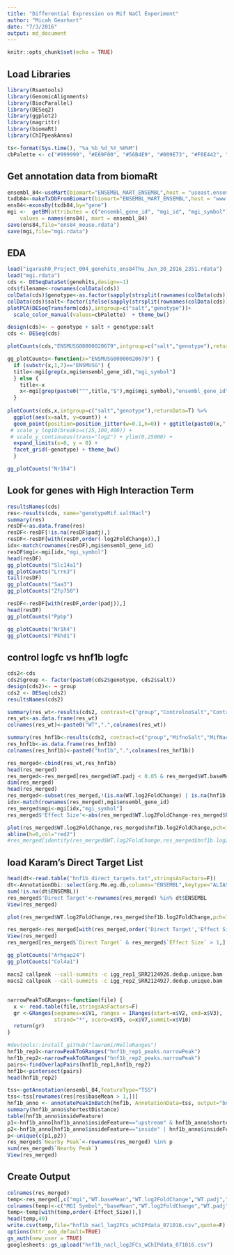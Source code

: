 ```yaml
---
title: "Differential Expression on Mif NaCl Experiment"
author: "Micah Gearhart"
date: "7/3/2016"
output: md_document
---
```


```r
knitr::opts_chunk$set(echo = TRUE)
```

## Load Libraries
```r
library(Rsamtools)
library(GenomicAlignments)
library(BiocParallel)
library(DESeq2)
library(ggplot2)
library(magrittr)
library(biomaRt)
library(ChIPpeakAnno)

ts<-format(Sys.time(), "%a_%b_%d_%Y_%H%M")
cbPalette <- c("#999999", "#E69F00", "#56B4E9", "#009E73", "#F0E442", "#0072B2", "#D55E00", "#CC79A7")
```


## Get annotation data from biomaRt
```r
ensembl_84<-useMart(biomart="ENSEMBL_MART_ENSEMBL",host = "useast.ensembl.org", dataset="mmusculus_gene_ensembl")
txdb84<-makeTxDbFromBiomart(biomart="ENSEMBL_MART_ENSEMBL",host = "www.ensembl.org",dataset="mmusculus_gene_ensembl")
ens84<-exonsBy(txdb84,by="gene")
mgi <-  getBM(attributes = c("ensembl_gene_id", "mgi_id", "mgi_symbol"), filters = "ensembl_gene_id",
    values = names(ens84), mart = ensembl_84)
save(ens84,file="ens84_mouse.rdata")
save(mgi,file="mgi.rdata")
```

## EDA
```r
load("igarash0_Project_004_genehits_ens84Thu_Jun_30_2016_2351.rdata")
load("mgi.rdata")
cds <- DESeqDataSet(genehits,design=~1)
cds$filename<-rownames(colData(cds))
colData(cds)$genotype<-as.factor(sapply(strsplit(rownames(colData(cds)),"-"),function(x){x[1]}))
colData(cds)$salt<-factor(ifelse(sapply(strsplit(rownames(colData(cds)),"-"),function(x){x[2]})=="Nacl","Nacl","noSalt"),levels=c("noSalt","Nacl"))
plotPCA(DESeqTransform(cds),intgroup=c("salt","genotype"))+
  scale_color_manual(values=cbPalette)  + theme_bw()
```

```r
design(cds)<- ~ genotype + salt + genotype:salt
cds <- DESeq(cds)

plotCounts(cds,"ENSMUSG00000020679",intgroup=c("salt","genotype"),returnData=F)
```

```r
gg_plotCounts<-function(x="ENSMUSG00000020679") {
  if (substr(x,1,7)=="ENSMUSG") {
  title<-mgi[grep(x,mgi$ensembl_gene_id),"mgi_symbol"]
  } else {
    title<-x
    x<-mgi[grep(paste0("^",title,"$"),mgi$mgi_symbol),"ensembl_gene_id"]
  }
  
plotCounts(cds,x,intgroup=c("salt","genotype"),returnData=T) %>% 
  ggplot(aes(x=salt, y=count)) +
  geom_point(position=position_jitter(w=0.1,h=0)) + ggtitle(paste0(x,":",title)) +
 # scale_y_log10(breaks=c(25,100,400)) + 
 # scale_y_continuous(trans="log2") + ylim(0,25000) +
  expand_limits(x=0, y = 0) +
  facet_grid(~genotype) + theme_bw()
  }

gg_plotCounts("Nr1h4")
```

## Look for genes with High Interaction Term
```r
resultsNames(cds)
res<-results(cds, name="genotypeMif.saltNacl")
summary(res)
resDF<-as.data.frame(res)
resDF<-resDF[!is.na(resDF$padj),]
resDF<-resDF[with(resDF,order(-log2FoldChange)),]
idx<-match(rownames(resDF),mgi$ensembl_gene_id)
resDF$mgi<-mgi[idx,"mgi_symbol"]
head(resDF)
gg_plotCounts("Slc14a1")
gg_plotCounts("Lrrn3")
tail(resDF)
gg_plotCounts("Saa3")
gg_plotCounts("Zfp750")

resDF<-resDF[with(resDF,order(padj)),]
head(resDF)
gg_plotCounts("Ppbp")

gg_plotCounts("Nr1h4")
gg_plotCounts("Pkhd1")

```

## control logfc vs hnf1b logfc
```r
cds2<-cds
cds2$group <- factor(paste0(cds2$genotype, cds2$salt))
design(cds2)<- ~ group
cds2 <- DESeq(cds2) 
resultsNames(cds2)

summary(res_wt<-results(cds2, contrast=c("group","ControlnoSalt","ControlNacl"),alpha=0.05))
res_wt<-as.data.frame(res_wt)
colnames(res_wt)<-paste0("WT",".",colnames(res_wt))

summary(res_hnf1b<-results(cds2, contrast=c("group","MifnoSalt","MifNacl")))
res_hnf1b<-as.data.frame(res_hnf1b)
colnames(res_hnf1b)<-paste0("hnf1b",".",colnames(res_hnf1b))

res_merged<-cbind(res_wt,res_hnf1b)
head(res_merged)
res_merged<-res_merged[res_merged$WT.padj < 0.05 & res_merged$WT.baseMean > 100,]
dim(res_merged)
head(res_merged)
res_merged<-subset(res_merged,!(is.na(WT.log2FoldChange) | is.na(hnf1b.log2FoldChange)))
idx<-match(rownames(res_merged),mgi$ensembl_gene_id)
res_merged$mgi<-mgi[idx,"mgi_symbol"]
res_merged$'Effect Size'<-abs(res_merged$WT.log2FoldChange-res_merged$hnf1b.log2FoldChange)

plot(res_merged$WT.log2FoldChange,res_merged$hnf1b.log2FoldChange,pch=16,cex=0.5,xlab="WT Salt Induced Log2FC",ylab="Hnf1b Salt Induced Log2FC",col=ifelse(res_merged$`Effect Size` > 1,"red","black"))
abline(h=0,col="red2")
#res_merged[identify(res_merged$WT.log2FoldChange,res_merged$hnf1b.log2FoldChange,labels=res_merged$mgi),]
```

## load Karam's Direct Target List
```r
head(dt<-read.table("hnf1b_direct_targets.txt",stringsAsFactors=F))
dt<-AnnotationDbi::select(org.Mm.eg.db,columns="ENSEMBL",keytype="ALIAS",keys=dt$V1)
sum(!is.na(dt$ENSEMBL))
res_merged$'Direct Target'<-rownames(res_merged) %in% dt$ENSEMBL
View(res_merged)

plot(res_merged$WT.log2FoldChange,res_merged$hnf1b.log2FoldChange,pch=16,cex=0.5,xlab="WT Salt Induced Log2FC",ylab="Hnf1b Salt Induced Log2FC",col=ifelse(res_merged$`Direct Target`,"red","black"))

res_merged<-res_merged[with(res_merged,order('Direct Target','Effect Size')),]
View(res_merged)
res_merged[res_merged$`Direct Target` & res_merged$`Effect Size` > 1,]

gg_plotCounts("Arhgap24")
gg_plotCounts("Col4a1")
```

```bash
macs2 callpeak --call-summits -c igg_rep1_SRR2124926.dedup.unique.bam  -t hnf1b_rep1_SRR2124924.dedup.unique.bam -n hnf1b_rep1 -g mm
macs2 callpeak --call-summits -c igg_rep2_SRR2124927.dedup.unique.bam  -t hnf1b_rep2_SRR2124925.dedup.unique.bam -n hnf1b_rep2 -g mm
```

##
```r
narrowPeakToGRanges<-function(file) {
  x <- read.table(file,stringsAsFactors=F)
  gr <-GRanges(seqnames=x$V1, ranges = IRanges(start=x$V2, end=x$V3),
               strand="*", score=x$V5, e=x$V7,summit=x$V10)
  return(gr)
}

#devtools::install_github("lawremi/HelloRanges")
hnf1b_rep1<-narrowPeakToGRanges("hnf1b_rep1_peaks.narrowPeak")
hnf1b_rep2<-narrowPeakToGRanges("hnf1b_rep2_peaks.narrowPeak")
pairs<-findOverlapPairs(hnf1b_rep1,hnf1b_rep2)
hnf1b<-pintersect(pairs)
head(hnf1b_rep2)

tss<-getAnnotation(ensembl_84,featureType="TSS")
tss<-tss[rownames(res[res$baseMean > 1,])]
hnf1b_anno <- annotatePeakInBatch(hnf1b, AnnotationData=tss, output="both", maxgap=100L)
summary(hnf1b_anno$shortestDistance)
table(hnf1b_anno$insideFeature)
p1<-hnf1b_anno[hnf1b_anno$insideFeature=="upstream" & hnf1b_anno$shortestDistance < 50000,]$feature
p2<-hnf1b_anno[hnf1b_anno$insideFeature=="inside" | hnf1b_anno$insideFeature=="overlapStart" | hnf1b_anno$insideFeature=="overlapEnd"]$feature
p<-unique(c(p1,p2))
res_merged$`Nearby Peak`<-rownames(res_merged) %in% p
sum(res_merged$`Nearby Peak`)
View(res_merged)
```

## Create Output
```r
colnames(res_merged)
temp<-res_merged[,c("mgi","WT.baseMean","WT.log2FoldChange","WT.padj","hnf1b.log2FoldChange","hnf1b.padj","Effect Size","Direct Target","Nearby Peak")]
colnames(temp)<-c("MGI Symbol","baseMean","WT.log2FoldChange","WT.padj","Hnf1b.log2FoldChange","Hnf1b.padj","Effect_Size","Direct_Target","Nearby Peak")
temp<-temp[with(temp,order(-Effect_Size)),]
head(temp,40)
write.csv(temp,file="hnf1b_nacl_log2FCs_wChIPdata_071016.csv",quote=F)
options(httr_oob_default=TRUE)
gs_auth(new_user = TRUE)
googlesheets::gs_upload("hnf1b_nacl_log2FCs_wChIPdata_071016.csv")
```

